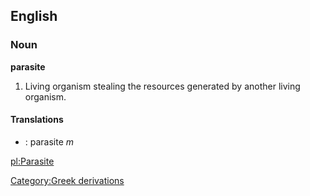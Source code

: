==English==

===Noun===
'''parasite'''

#Living organism stealing the resources generated by another living organism.

====Translations====
*{{fr}}: parasite ''m''

[[pl:Parasite]]
[[Category:Greek derivations]]
